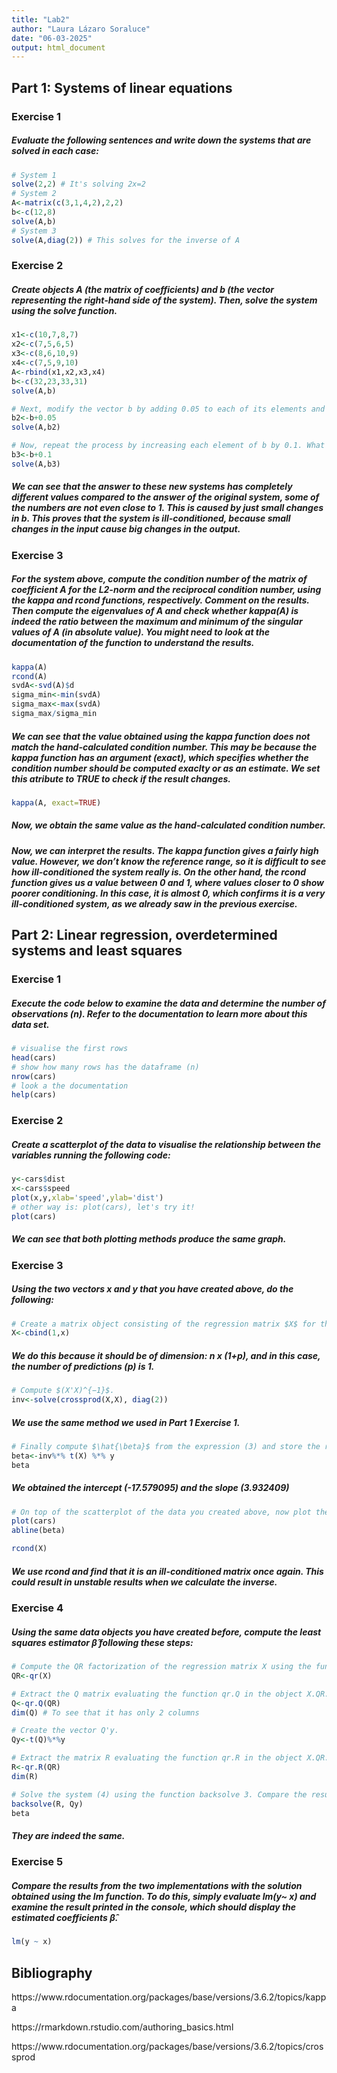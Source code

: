 ```yaml
---
title: "Lab2"
author: "Laura Lázaro Soraluce"
date: "06-03-2025"
output: html_document
---
```

## Part 1: Systems of linear equations
### Exercise 1
##### Evaluate the following sentences and write down the systems that are solved in each case:
```r
# System 1
solve(2,2) # It's solving 2x=2
# System 2
A<-matrix(c(3,1,4,2),2,2)
b<-c(12,8)
solve(A,b)
# System 3
solve(A,diag(2)) # This solves for the inverse of A
```

### Exercise 2
##### Create objects A (the matrix of coefficients) and b (the vector representing the right-hand side of the system). Then, solve the system using the solve function. 
```r
x1<-c(10,7,8,7)
x2<-c(7,5,6,5)
x3<-c(8,6,10,9)
x4<-c(7,5,9,10)
A<-rbind(x1,x2,x3,x4)
b<-c(32,23,33,31)
solve(A,b)

# Next, modify the vector b by adding 0.05 to each of its elements and compute the new solution. How similar is it to the previous solution?
b2<-b+0.05
solve(A,b2)

# Now, repeat the process by increasing each element of b by 0.1. What conclusions can you draw from these results?
b3<-b+0.1
solve(A,b3)
```
##### We can see that the answer to these new systems has completely different values compared to the answer of the original system, some of the numbers are not even close to 1. This is caused by just small changes in b. This proves that the system is ill-conditioned, because small changes in the input cause big changes in the output.

### Exercise 3
##### For the system above, compute the condition number of the matrix of coefficient A for the L2-norm and the reciprocal condition number, using the kappa and rcond functions, respectively. Comment on the results. Then compute the eigenvalues of A and check whether kappa(A) is indeed the ratio between the maximum and minimum of the singular values of A (in absolute value). You might need to look at the documentation of the function to understand the results.
```r
kappa(A)
rcond(A)
svdA<-svd(A)$d
sigma_min<-min(svdA)
sigma_max<-max(svdA)
sigma_max/sigma_min
```
##### We can see that the value obtained using the kappa function does not match the hand-calculated condition number. This may be because the kappa function has an argument (exact), which specifies whether the condition number should be computed exaclty or as an estimate. We set this atribute to TRUE to check if the result changes.
```r
kappa(A, exact=TRUE)
```
##### Now, we obtain the same value as the hand-calculated condition number.
##### Now, we can interpret the results. The kappa function gives a fairly high value. However, we don't know the reference range, so it is difficult to see how ill-conditioned the system really is. On the other hand, the rcond function gives us a value between 0 and 1, where values closer to 0 show poorer conditioning. In this case, it is almost 0, which confirms it is a very ill-conditioned system, as we already saw in the previous exercise. 

## Part 2: Linear regression, overdetermined systems and least squares
### Exercise 1
##### Execute the code below to examine the data and determine the number of observations (n). Refer to the documentation to learn more about this data set.
```r
# visualise the first rows
head(cars)
# show how many rows has the dataframe (n)
nrow(cars)
# look a the documentation
help(cars)
```

### Exercise 2
##### Create a scatterplot of the data to visualise the relationship between the variables running the following code:
```r
y<-cars$dist
x<-cars$speed
plot(x,y,xlab='speed',ylab='dist')
# other way is: plot(cars), let's try it!
plot(cars)
```
##### We can see that both plotting methods produce the same graph.

### Exercise 3
##### Using the two vectors x and y that you have created above, do the following: 
```r
# Create a matrix object consisting of the regression matrix $X$ for the problem.
X<-cbind(1,x)
```
##### We do this because it should be of dimension: n x (1+p), and in this case, the number of predictions (p) is 1.
```r
# Compute $(X'X)^{−1}$.
inv<-solve(crossprod(X,X), diag(2))
```
##### We use the same method we used in Part 1 Exercise 1. 
```r
# Finally compute $\hat{\beta}$ from the expression (3) and store the result in an object with name beta. Look at the values you get for the least squares estimators of the regression coefficients (intercept and slope).
beta<-inv%*% t(X) %*% y
beta
```
##### We obtained the intercept (-17.579095) and the slope (3.932409)
```r
# On top of the scatterplot of the data you created above, now plot the fitted regression model by writing abline(beta). Describe any potential computational problems with the implementation you have performed.
plot(cars)
abline(beta)

rcond(X)
```
##### We use rcond and find that it is an ill-conditioned matrix once again. This could result in unstable results when we calculate the inverse. 

### Exercise 4
##### Using the same data objects you have created before, compute the least squares estimator $\hat{\beta}$ following these steps:
```r
# Compute the QR factorization of the regression matrix X using the function qr and store the result in an object named X.QR.
QR<-qr(X)
```
```r
# Extract the Q matrix evaluating the function qr.Q in the object X.QR. Note that the result you get is a matrix Q with only 2 columns, this is because only these two are needed in the computations.
Q<-qr.Q(QR)
dim(Q) # To see that it has only 2 columns
```
```r
# Create the vector Q'y.
Qy<-t(Q)%*%y
```
```r
# Extract the matrix R evaluating the function qr.R in the object X.QR.
R<-qr.R(QR)
dim(R)
```
```r
# Solve the system (4) using the function backsolve 3. Compare the result with the solution obtained using the direct implementation. They should be “the same”.
backsolve(R, Qy)
beta
```
##### They are indeed the same. 

### Exercise 5
##### Compare the results from the two implementations with the solution obtained using the lm function. To do this, simply evaluate lm(y~ x) and examine the result printed in the console, which should display the estimated coefficients $\hat{\beta}$.
```r
lm(y ~ x)
```

## Bibliography
https://www.rdocumentation.org/packages/base/versions/3.6.2/topics/kappa

https://rmarkdown.rstudio.com/authoring_basics.html

https://www.rdocumentation.org/packages/base/versions/3.6.2/topics/crossprod